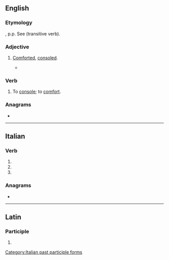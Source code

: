 ==English==

===Etymology===
{{etyl|la|en}} {{lena}} {{m|la|consolatus}}, p.p. See {{m|en|console}} (transitive verb).

===Adjective===
{{en-adj}}

# {{lb|en|humorous}} [[comforted|Comforted]], [[consoled]].
#* {{quote-journal|en|date=July 25, 1994 |author=Jack Winter |work=The New Yorker
|title=How I met my wife
|passage=It had been a rough day, so when I walked into the party I was very chalant, despite my efforts to appear gruntled and '''consolate'''. }}

===Verb===
{{en-verb|consolat}}

# {{lb|en|obsolete}} To [[console]]; to [[comfort]].
#: {{rfquotek|lang=en|Shakespeare}}

{{Webster 1913}}

===Anagrams===
* {{anagrams|en|a=acelnoost|colonates|stone coal}}

----

==Italian==

===Verb===
{{head|it|verb form}}

# {{inflection of|it|consolare||2|p|pres|indc}}
# {{inflection of|it|consolare||2|p|impr}}
# {{feminine plural of|it|consolato}}

===Anagrams===
* {{l|it|scatolone}}

[[Category:Italian past participle forms]]

----

==Latin==

===Participle===
{{la-part-form|cōnsōlāte}}

# {{inflection of|la|cōnsōlātus||voc|m|s}}